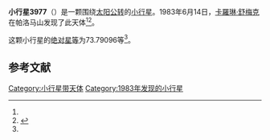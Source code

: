 {{Infobox planet
| bgcolour = #FFFFC0
| name = 3977 Maxine
| symbol = 
| image = 
| caption = 
| discovery = yes
| discovery_ref = 
| discoverer = [[卡羅琳·舒梅克|卡羅琳·舒梅克]]
| discovery_site = [[帕洛马山|帕洛马山]] 
| discovered = 1983年6月14日
| designations = yes
| mp_name = 
| named_after = 
| alt_names = 1983 LM/ 1978 JG1 / 1979 SB9 / 1979 TO
| mp_category = [[主带小行星|主带小行星]]
| orbit_ref = <ref name="a">[http://ssd.jpl.nasa.gov/sbdb.cgi?sstr=3977 3977 Maxine] {{Wayback|url=http://ssd.jpl.nasa.gov/sbdb.cgi?sstr=3977 |date=20200917220436 }}，小行星數據庫瀏覽器（JPL Small-Body Database Browser）－[[美国国家航空航天局|美国国家航空航天局]]喷气推进实验室</ref>
| epoch = 2456400.5 (2013年4月18日更新)
| aphelion = {{convert|3.0843781|AU|km|3|abbr=on|lk=out}}
| perihelion = {{convert|2.1994997|AU|km|3|abbr=on}}
| semimajor = {{convert|2.6419389|AU|km|3|abbr=on}}
| eccentricity = 0.1674676
| period = 1568.49295 [[日|日]]<br />4.29[[儒略年|儒略年]]
| avg_speed = 
| inclination = 12.53484
| asc_node = 218.16965
| mean_anomaly = 
| arg_peri = 73.79096
| satellites = 
| physical_characteristics = yes
| dimensions = 
| mass = 
| density = 
| surface_grav = 
| escape_velocity = 
| sidereal_day = 
| axial_tilt = 
| pole_ecliptic_lat = 
| pole_ecliptic_lon = 
| albedo = 
| temperatures= 
| temp_name1 = 
| mean_temp_1 = 
| max_temp_1 = 
| temp_name2 = 
| max_temp_2 = 
| spectral_type = 
| abs_magnitude = 73.79096
}}

'''小行星3977'''（{{lang-en|3977 Maxine}}）是一颗围绕[[太阳|太阳]][[公转|公转]]的[[小行星|小行星]]。1983年6月14日，[[卡羅琳·舒梅克|卡羅琳·舒梅克]]在帕洛马山发现了此天体<ref name="a" /><ref>{{cite news|title=小行星列表|url=http://cfa-www.harvard.edu/iau/lists/NumberedMPs.txt|accessdate=2013-07-08|newspaper=哈佛大学|archive-date=2008-05-17|archive-url=https://web.archive.org/web/20080517010638/http://cfa-www.harvard.edu/iau/lists/NumberedMPs.txt|dead-url=no}}</ref>。

这颗小行星的[[绝对星等|绝对星等]]为73.79096等<ref name="a" />。

==参考文献==
{{reflist}}
{{Minor Planet Number|[[小行星3976|小行星3976]]|[[小行星3978|小行星3978]]}}

{{小天体}}

[[Category:小行星带天体|Category:小行星带天体]]
[[Category:1983年发现的小行星|Category:1983年发现的小行星]]

{{asteroid-stub}}